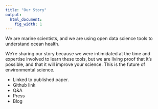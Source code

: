 ```yaml
---
title: "Our Story"
output:
  html_document:
    fig_width: 1
---
```


We are marine scientists, and we are using open data science tools to understand ocean health. <!--- tackle  science///FOR A BETTER FUTURE.. --->

We're sharing our story because we were intimidated at the time and expertise involved to learn these tools, but we are living proof that it's possible, and that it will improve your science. This is the future of environmental science.

- Linked to published paper.
- Github link
- Q&A
- Press
- Blog


